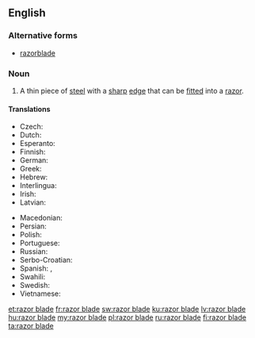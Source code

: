 ==English==

===Alternative forms===
* [[razorblade]]

===Noun===
{{en-noun|head=[[razor]] [[blade]]}}

# A thin piece of [[steel]] with a [[sharp]] [[edge]] that can be [[fitted]] into a [[razor]].

====Translations====
{{trans-top|razor blade}}
* Czech: {{t+|cs|žiletka|f}}
* Dutch: {{t+|nl|scheermesje|n}}
* Esperanto: {{t|eo|razoklingo}}
* Finnish: {{t+|fi|partaterä}}
* German: {{t+|de|Rasierklinge|f}}
* Greek: {{t|el|ξυριστική λεπίδα|tr=ksiristiki lepida|f}}
* Hebrew: {{t+|he|סַכִּין גִּלּוּחַ|m|f|tr=sakín giluákh|sc=Hebr}}
* Interlingua: {{t|ia|lamina de rasorio}}
* Irish: {{t|ga|lann rásúir|f}}
* Latvian: {{t+|lv|žilete}}
{{trans-mid}}
* Macedonian: {{t|mk|жилет|m|tr=žilét|sc=Cyrl}}
* Persian: {{t+|fa|خودتراش|tr=khodtarash}}
* Polish: {{t+|pl|żyletka|f}}
* Portuguese: {{t|pt|lâmina de barbear|f}}
* Russian: {{t+|ru|лезвие|n|sc=Cyrl}}
* Serbo-Croatian: {{t+|sh|žilet|m}}
* Spanish: {{t+|es|cuchilla|f}}, {{t|es|razuradora|f}}
* Swahili: {{t+|sw|wembe}}
* Swedish: {{t|sv|rakblad|n}}
* Vietnamese: {{t|vi|lươi lam}}
{{trans-bottom}}

[[et:razor blade]]
[[fr:razor blade]]
[[sw:razor blade]]
[[ku:razor blade]]
[[lv:razor blade]]
[[hu:razor blade]]
[[my:razor blade]]
[[pl:razor blade]]
[[ru:razor blade]]
[[fi:razor blade]]
[[ta:razor blade]]